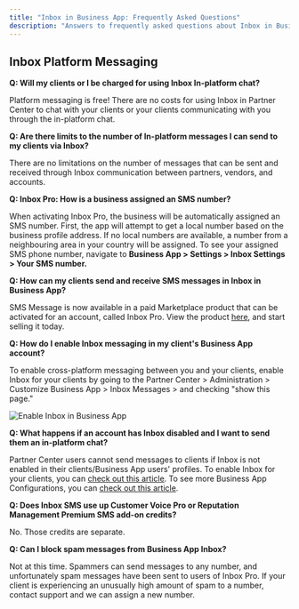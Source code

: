 ```yaml
---
title: "Inbox in Business App: Frequently Asked Questions"
description: "Answers to frequently asked questions about Inbox in Business App, including platform messaging and SMS features."
---
```


## Inbox Platform Messaging

**Q: Will my clients or I be charged for using Inbox In-platform chat?**

Platform messaging is free! There are no costs for using Inbox in Partner Center to chat with your clients or your clients communicating with you through the in-platform chat.

**Q: Are there limits to the number of In-platform messages I can send to my clients via Inbox?**

There are no limitations on the number of messages that can be sent and received through Inbox communication between partners, vendors, and accounts.

**Q: Inbox Pro: How is a business assigned an SMS number?**

When activating Inbox Pro, the business will be automatically assigned an SMS number. First, the app will attempt to get a local number based on the business profile address. If no local numbers are available, a number from a neighbouring area in your country will be assigned. To see your assigned SMS phone number, navigate to **Business App > Settings > Inbox Settings > Your SMS number.**

**Q: How can my clients send and receive SMS messages in Inbox in Business App?**

SMS Message is now available in a paid Marketplace product that can be activated for an account, called Inbox Pro. View the product [here](https://partners.vendasta.com/marketplace/products/MP-DKT6XHPM6NCCDNK2TPDPVD3PG3V7ZHWP), and start selling it today.

**Q: How do I enable Inbox messaging in my client's Business App account?**

To enable cross-platform messaging between you and your clients, enable Inbox for your clients by going to the Partner Center > Administration > Customize Business App > Inbox Messages > and checking "show this page."

![Enable Inbox in Business App](./img/inbox/enable-inbox.png)

**Q: What happens if an account has Inbox disabled and I want to send them an in-platform chat?**

Partner Center users cannot send messages to clients if Inbox is not enabled in their clients/Business App users' profiles. To enable Inbox for your clients, you can [check out this article](/business-app/business-app-inbox/enabling-inbox). To see more Business App Configurations, you can [check out this article](/business-app/business-app-setup/business-app-configuration).

**Q: Does Inbox SMS use up Customer Voice Pro or Reputation Management Premium SMS add-on credits?**

No. Those credits are separate.

**Q: Can I block spam messages from Business App Inbox?**

Not at this time. Spammers can send messages to any number, and unfortunately spam messages have been sent to users of Inbox Pro. If your client is experiencing an unusually high amount of spam to a number, contact support and we can assign a new number.